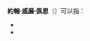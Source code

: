 {{noteTA
|1=zh-hk:尊·威廉·披; zh-tw:約翰·威廉·佩恩; zh-hans:约翰·威廉·佩恩;
}}
'''約翰·威廉·佩恩'''（{{lang-en|'''John William Payne'''}}）可以指：
* {{Link-en|約翰·威廉·佩恩 (電台主持人)|"Sunshine" Sonny Payne}}
* {{Link-en|約翰·威廉·佩恩 (政治家)|John William Payne (politician)}}

{{Disambiguation|Cat=六字人名譯名消歧義}}
